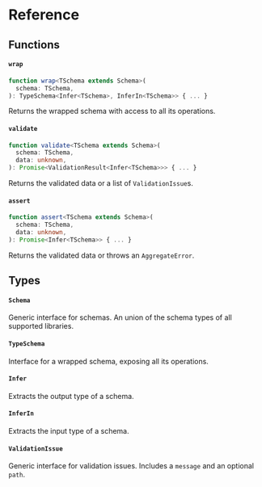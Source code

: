 # Reference

## Functions

#### `wrap`

```ts
function wrap<TSchema extends Schema>(
  schema: TSchema,
): TypeSchema<Infer<TSchema>, InferIn<TSchema>> { ... }
```

Returns the wrapped schema with access to all its operations.

#### `validate`

```ts
function validate<TSchema extends Schema>(
  schema: TSchema,
  data: unknown,
): Promise<ValidationResult<Infer<TSchema>>> { ... }
```

Returns the validated data or a list of `ValidationIssue`s.

#### `assert`

```ts
function assert<TSchema extends Schema>(
  schema: TSchema,
  data: unknown,
): Promise<Infer<TSchema>> { ... }
```

Returns the validated data or throws an `AggregateError`.

## Types

#### `Schema`

Generic interface for schemas. An union of the schema types of all supported libraries.

#### `TypeSchema`

Interface for a wrapped schema, exposing all its operations.

#### `Infer`

Extracts the output type of a schema.

#### `InferIn`

Extracts the input type of a schema.

#### `ValidationIssue`

Generic interface for validation issues. Includes a `message` and an optional `path`.
